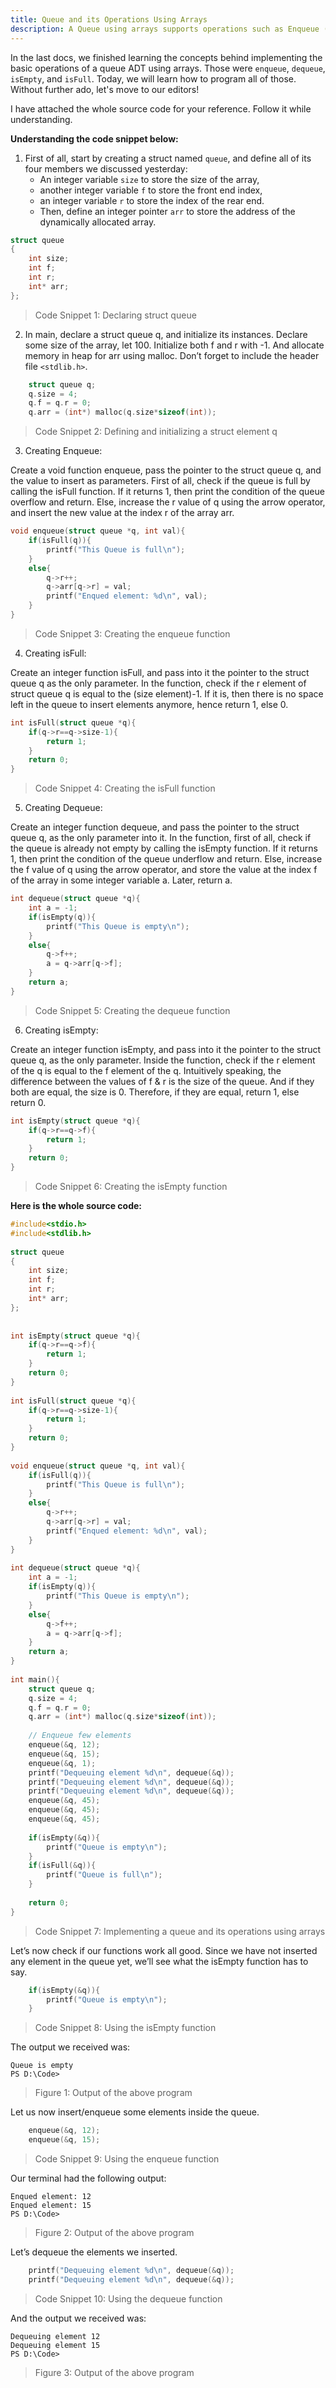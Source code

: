 ---
title: Queue and its Operations Using Arrays
description: A Queue using arrays supports operations such as Enqueue (inserting an element at the rear), Dequeue (removing an element from the front), Peek (viewing the front element), and checks for isFull and isEmpty states.
---

In the last docs, we finished learning the concepts behind implementing the basic operations of a queue ADT using arrays. Those were `enqueue`, `dequeue`, `isEmpty`, and `isFull`. Today, we will learn how to program all of those. Without further ado, let's move to our editors!

I have attached the whole source code for your reference. Follow it while understanding.

**Understanding the code snippet below:**

1. First of all, start by creating a struct named `queue`, and define all of its four members we discussed yesterday: 
   - An integer variable `size` to store the size of the array, 
   - another integer variable `f` to store the front end index, 
   - an integer variable `r` to store the index of the rear end. 
   - Then, define an integer pointer `arr` to store the address of the dynamically allocated array.

```c 
struct queue
{
    int size;
    int f;
    int r;
    int* arr;
};
```

> Code Snippet 1: Declaring struct queue

2. In main, declare a struct queue q, and initialize its instances. Declare some size of the array, let 100. Initialize both f and r with -1. And allocate memory in heap for arr using malloc. Don’t forget to include the header file `<stdlib.h>`. 

```c
    struct queue q;
    q.size = 4;
    q.f = q.r = 0;
    q.arr = (int*) malloc(q.size*sizeof(int));
```

> Code Snippet 2: Defining and initializing a struct element q

3. Creating Enqueue:

Create a void function enqueue, pass the pointer to the struct queue q, and the value to insert as parameters. First of all, check if the queue is full by calling the isFull function. If it returns 1, then print the condition of the queue overflow and return. Else, increase the r value of q using the arrow operator, and insert the new value at the index r of the array arr.

```c
void enqueue(struct queue *q, int val){
    if(isFull(q)){
        printf("This Queue is full\n");
    }
    else{
        q->r++;
        q->arr[q->r] = val;
        printf("Enqued element: %d\n", val);
    }
}
```
> Code Snippet 3: Creating the enqueue function

4. Creating isFull:

Create an integer function isFull, and pass into it the pointer to the struct queue q as the only parameter. In the function, check if the r element of struct queue q is equal to the (size element)-1. If it is, then there is no space left in the queue to insert elements anymore, hence return 1, else 0.

```c
int isFull(struct queue *q){
    if(q->r==q->size-1){
        return 1;
    }
    return 0;
}
```
> Code Snippet 4: Creating the isFull function

5. Creating Dequeue:

Create an integer function dequeue, and pass the pointer to the struct queue q, as the only parameter into it. In the function, first of all, check if the queue is already not empty by calling the isEmpty function. If it returns 1, then print the condition of the queue underflow and return. Else, increase the f value of q using the arrow operator, and store the value at the index f of the array in some integer variable a. Later, return a.

```c
int dequeue(struct queue *q){
    int a = -1;
    if(isEmpty(q)){
        printf("This Queue is empty\n");
    }
    else{
        q->f++;
        a = q->arr[q->f]; 
    }
    return a;
}
```

> Code Snippet 5: Creating the dequeue function

6. Creating isEmpty:

Create an integer function isEmpty, and pass into it the pointer to the struct queue q, as the only parameter. Inside the function, check if the r element of the q is equal to the f element of the q. Intuitively speaking, the difference between the values of f & r is the size of the queue. And if they both are equal, the size is 0. Therefore, if they are equal, return 1, else return 0.

```c
int isEmpty(struct queue *q){
    if(q->r==q->f){
        return 1;
    }
    return 0;
}
```

> Code Snippet 6: Creating the isEmpty function

**Here is the whole source code:**
```c 
#include<stdio.h>
#include<stdlib.h>
 
struct queue
{
    int size;
    int f;
    int r;
    int* arr;
};
 
 
int isEmpty(struct queue *q){
    if(q->r==q->f){
        return 1;
    }
    return 0;
}
 
int isFull(struct queue *q){
    if(q->r==q->size-1){
        return 1;
    }
    return 0;
}
 
void enqueue(struct queue *q, int val){
    if(isFull(q)){
        printf("This Queue is full\n");
    }
    else{
        q->r++;
        q->arr[q->r] = val;
        printf("Enqued element: %d\n", val);
    }
}
 
int dequeue(struct queue *q){
    int a = -1;
    if(isEmpty(q)){
        printf("This Queue is empty\n");
    }
    else{
        q->f++;
        a = q->arr[q->f]; 
    }
    return a;
}
 
int main(){
    struct queue q;
    q.size = 4;
    q.f = q.r = 0;
    q.arr = (int*) malloc(q.size*sizeof(int));
    
    // Enqueue few elements
    enqueue(&q, 12);
    enqueue(&q, 15);
    enqueue(&q, 1); 
    printf("Dequeuing element %d\n", dequeue(&q));
    printf("Dequeuing element %d\n", dequeue(&q));
    printf("Dequeuing element %d\n", dequeue(&q)); 
    enqueue(&q, 45);
    enqueue(&q, 45);
    enqueue(&q, 45);
 
    if(isEmpty(&q)){
        printf("Queue is empty\n");
    }
    if(isFull(&q)){
        printf("Queue is full\n");
    }
 
    return 0;
}
```

> Code Snippet 7: Implementing a queue and its operations using arrays

Let’s now check if our functions work all good. Since we have not inserted any element in the queue yet, we’ll see what the isEmpty function has to say.

```c 
    if(isEmpty(&q)){
        printf("Queue is empty\n");
    }
```

> Code Snippet 8: Using the isEmpty function

The output we received was:
```
Queue is empty
PS D:\Code>
```

> Figure 1: Output of the above program

Let us now insert/enqueue some elements inside the queue.

```c 
    enqueue(&q, 12);
    enqueue(&q, 15);
```

> Code Snippet 9: Using the enqueue function

Our terminal had the following output:

```
Enqued element: 12
Enqued element: 15
PS D:\Code>
```

> Figure 2: Output of the above program

Let’s dequeue the elements we inserted.

```c 
    printf("Dequeuing element %d\n", dequeue(&q));
    printf("Dequeuing element %d\n", dequeue(&q)); 
```

> Code Snippet 10: Using the dequeue function

And the output we received was:
```
Dequeuing element 12
Dequeuing element 15
PS D:\Code>
```

> Figure 3: Output of the above program


